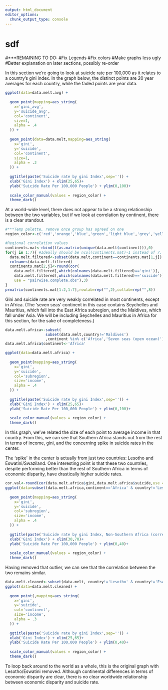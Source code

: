 ```yaml
---
output: html_document
editor_options: 
  chunk_output_type: console
---
```

# sdf

#***REMAINING TO DO:
  #Fix Legends
  #Fix colors
  #Make graphs less ugly
  #Better explanation on later sections, possibly re-order

In this section we're going to look at suicide rate per 100,000 as it relates
to a country's gini index.  In the graph below, the distinct points are 20 year averages for each country, while the faded points are year data.
```r
ggplot(data=data.melt.avg) +
  
  geom_point(mapping=aes_string(
    x='gini_avg',
    y='suicide_avg',
    col='continent',
    size=1,
    alpha = .4
  )) +
  
  geom_point(data=data.melt,mapping=aes_string(
    x='gini',
    y='suicide',
    col='continent',
    size=1,
    alpha = .3
  )) +
  
  ggtitle(paste('Suicide rate by gini Index',sep='')) +
  xlab('Gini Index') + xlim(25,65)+
  ylab('Suicide Rate Per 100,000 People') + ylim(0,100)+
  
  scale_color_manual(values = region_color) +
  theme_dark()
```
At a world-wide level, there does not appear to be a strong relationship between the two variables,
but if we look at correlation by continent, there is a clear standout.

```r
#***Temp palette, remove once group has agreed on one
region_color<-c('red','orange','blue','green','light blue','grey','yellow')

#Regional correlation values
continents.mat<-rbind(t(as.matrix(unique(data.melt$continent))),0)
for(j in 1:7){ #Ideally should be ncol(continents.mat)-1 instead of 7.
  data.melt.filtered<-subset(data.melt,continent==continents.mat[1,j])
  colnames(data.melt.filtered)
  continents.mat[2,j]<-round(cor(
    data.melt.filtered[,which(colnames(data.melt.filtered)=='gini')],
    data.melt.filtered[,which(colnames(data.melt.filtered)=='suicide')],
    use = "pairwise.complete.obs"),3)
}
prmatrix(continents.mat[1:2,1:7],rowlab=rep("",2),collab=rep("",8))
```

Gini and suicide rate are very weakly correlated in most continents, except in Africa.  (The 'seven seas'
continent in this case contains Seychelles and Mauritius, which fall into the East Africa subregion, and the Maldives, which fall under Asia.  We will be including Seychelles and Mauritius in Africa for this section, 
for the sake of completeness.)

```r
data.melt.africa<-subset(
                  subset(data.melt,country!='Maldives')
                  ,continent %in% c('Africa','Seven seas (open ocean)'))
data.melt.africa$continent<-'Africa'

ggplot(data=data.melt.africa) +
  
  geom_point(mapping=aes_string(
    x='gini',
    y='suicide',
    col='subregion',
    size='income',
    alpha = .4
  )) +
  
  ggtitle(paste('Suicide rate by gini Index',sep='')) +
  xlab('Gini Index') + xlim(25,65)+
  ylab('Suicide Rate Per 100,000 People') + ylim(0,100)+
  
  scale_color_manual(values = region_color) +
  theme_dark()
```
In this graph, we've related the size of each point to average income in that country.  From this, we can see that Southern Africa stands out from the rest in terms of income, gini, and the concerning spike in suicide rates in the center.

The 'spike' in the center is actually from just two countries: Lesotho and Eswatini/Swaziland.  One interesting point is that these two countries, despite performing better than the rest of Southern Africa in terms of economic disparity, have drastically higher suicide rates.
```r
cor.val<-round(cor(data.melt.africa$gini,data.melt.africa$suicide,use = "pairwise.complete.obs"),3)
ggplot(data=subset(data.melt.africa,continent=='Africa' & country!='Lesotho' & country!='Eswatini')) +
  
  geom_point(mapping=aes_string(
    x='gini',
    y='suicide',
    col='subregion',
    size='income',
    alpha = .4
  )) +
  
  ggtitle(paste('Suicide rate by gini Index, Non-Southern Africa (correlation:',cor.val,sep='')) +
  xlab('Gini Index') + xlim(30,70)+
  ylab('Suicide Rate Per 100,000 People') + ylim(0,40)+
  
  scale_color_manual(values = region_color) +
  theme_dark()
```
Having removed that outlier, we can see that the correlation between the two remains similar.


```r
data.melt.cleaned<-subset(data.melt, country!='Lesotho' & country!='Eswatini')
ggplot(data=data.melt.cleaned) +
  
  geom_point(,mapping=aes_string(
    x='gini',
    y='suicide',
    col='continent',
    size='income',
    alpha = .3
  )) +
  
  ggtitle(paste('Suicide rate by gini Index',sep='')) +
  xlab('Gini Index') + xlim(25,65)+
  ylab('Suicide Rate Per 100,000 People') + ylim(0,40)+
  
  scale_color_manual(values = region_color) +
  theme_dark()
```
To loop back around to the world as a whole, this is the original graph with Lesotho/Eswatini removed.  Although continental differences in terms of economic disparity are clear, there is no clear worldwide relationship between economic disparity and suicide rate.